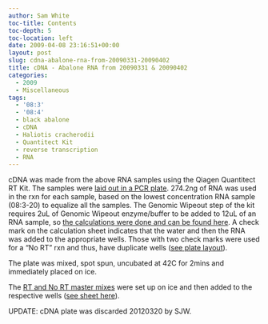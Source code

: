 ```yaml
---
author: Sam White
toc-title: Contents
toc-depth: 5
toc-location: left
date: 2009-04-08 23:16:51+00:00
layout: post
slug: cdna-abalone-rna-from-20090331-20090402
title: cDNA - Abalone RNA from 20090331 & 20090402
categories:
  - 2009
  - Miscellaneous
tags:
  - '08:3'
  - '08:4'
  - black abalone
  - cDNA
  - Haliotis cracherodii
  - Quantitect Kit
  - reverse transcription
  - RNA
---
```


cDNA was made from the above RNA samples using the Qiagen Quantitect RT Kit. The samples were [laid out in a PCR plate](https://eagle.fish.washington.edu/Arabidopsis/Notebook%20Workup%20Files/20090408-01.jpg). 274.2ng of RNA was used in the rxn for each sample, based on the lowest concentration RNA sample (08:3-20) to equalize all the samples. The Genomic Wipeout step of the kit requires 2uL of Genomic Wipeout enzyme/buffer to be added to 12uL of an RNA sample, so [the calculations were done and can be found here](http://eagle.fish.washington.edu/Arabidopsis/Notebook%20Workup%20Files/20090408-02.jpg). A check mark on the calculation sheet indicates that the water and then the RNA was added to the appropriate wells. Those with two check marks were used for a "No RT" rxn and thus, have duplicate wells ([see plate layout](http://eagle.fish.washington.edu/Arabidopsis/Notebook%20Workup%20Files/20090408-01.jpg)).

The plate was mixed, spot spun, uncubated at 42C for 2mins and immediately placed on ice.

The [RT and No RT master mixes](https://eagle.fish.washington.edu/Arabidopsis/Notebook%20Workup%20Files/20090408-04.jpg) were set up on ice and then added to the respective wells ([see sheet here](http://eagle.fish.washington.edu/Arabidopsis/Notebook%20Workup%20Files/20090408-03.jpg)).

UPDATE: cDNA plate was discarded 20120320 by SJW.
